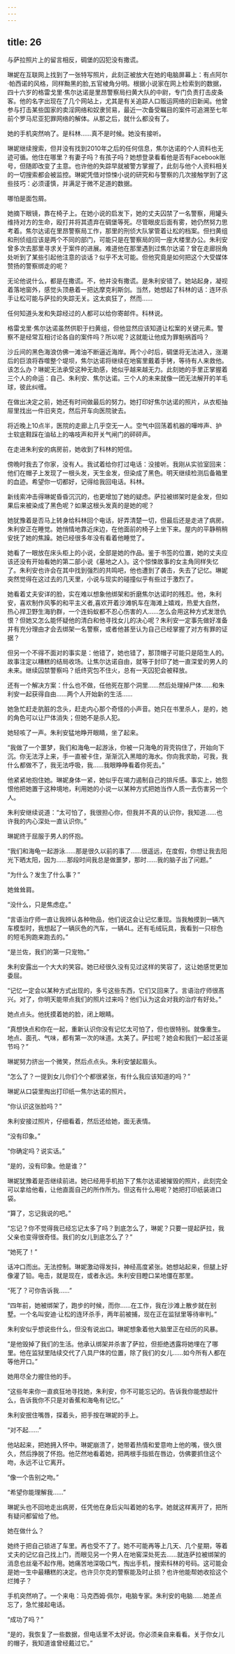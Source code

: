 ```yaml
---
---
---
```

title: 26
---







与萨拉照片上的留言相反，碉堡的囚犯没有撒谎。

琳妮在互联网上找到了一张特写照片，此刻正被放大在她的电脑屏幕上：有点阿尔·帕西诺的风格，同样黝黑的脸,五官棱角分明。根据小说家在网上检索到的数据，四十六岁的格雷戈里·焦尔达诺是里昂警察局扫黄大队的中尉，专门负责打击皮条客。他的名字出现在了几个网站上，尤其是有关追踪人口贩运网络的旧新闻。他曾参与打击某些国家的卖淫网络和奴隶贸易，最近一次备受瞩目的案件可追溯至七年前个罗马尼亚犯罪网络的解体。从那之后，就什么都没有了。

她的手机突然响了。是科林……真不是时候。她没有接听。

琳妮继续搜索，但并没有找到2010年之后的任何信息，焦尔达诺的个人资料也无迹可循。他住在哪里？有妻子吗？有孩子吗？她想登录看看他是否有Facebook账号，但随即改变了主意。也许他的失踪早就被警方掌握了，此刻与他个人资料相关的一切搜索都会被监控。琳妮凭借对惊悚小说的研究和与警察的几次接触学到了这些技巧：必须谨慎，并满足于微不足道的数据。

哪怕是面包屑。

她摘下眼镜，靠在椅子上。在她小说的启发下，她的丈夫囚禁了一名警察，用罐头维持对方的生命，殴打并将其遗弃在碉堡等死。尽管眼皮后面有雾，她仍然努力思考着。焦尔达诺在里昂警察局工作，那里的刑侦大队掌管着让松的档案。但扫黄组和刑侦组应该是两个不同的部门，可能只是在警察局的同一座大楼里办公。朱利安曾多次去那里寻求关于案件的进展。难道他在那里遇到过焦尔达诺？曾在走廊拐角处听到了某些引起他注意的谈话？似乎不太可能。但他究竟是如何把这个大受媒体赞扬的警察绑走的呢？

无论他说什么，都是在撒谎。不，他并没有撒谎。是朱利安错了。她站起身，凝视着落地窗外，感觉头顶悬着一把达摩克利斯剑。当然，她想起了科林的话：连环杀手让松可能与萨拉的失踪无关。这太疯狂了，然而……

任何知道头发和失踪经过的人都可以给你寄邮件。科林说。

格雷戈里·焦尔达诺虽然供职于扫黄组，但他显然应该知道让松案的关键元素。警察不是经常互相讨论各自的案件吗？所以呢？这就能让他成为罪魁祸首吗？

沙丘间的黑色海浪仿佛一滩油不断逼近海岸。两个小时后，碉堡将无法进入，涨潮后的巨浪将吞噬整个堤坝，焦尔达诺将继续在地窖里戴着手铐，等待有人来救他。该怎么办？琳妮无法承受这种无助感，她似乎越来越无力。此刻她的手里正掌握着三个人的命运：自己、朱利安、焦尔达诺。三个人的未来就像一团无法解开的羊毛球，彼此纠缠。

在做出决定之前，她还有时间做最后的努力。她打印好焦尔达诺的照片，从衣柜抽屉里找出一件旧夹克，然后开车向医院驶去。

将近晚上10点半，医院的走廊上几乎空无一人。空气中回荡着机器的嘩哗声、护士软底鞋踩在油毡上的咯吱声和开关气闸门的砰砰声。

在走进朱利安的病房前，她收到了科林的短信。

傍晩时我去了你家，没有人。我试着给你打过电话：没接听。我刚从实验室回来：他们在帽子上发现了一根头发，天生金发，但染成了黑色。明天继续检测后备箱里的血迹。希望你一切都好，记得给我回电话。科林。

新线索冲击得琳妮昏昏沉沉的，也更增加了她的疑虑。萨拉被绑架时是金发，但如果后来被染成了黑色呢？如果这根头发真的是她的呢？

她犹豫着是否马上转身给科林回个电话，好弄清楚一切，但最后还是走进了病房。朱利安正在睡觉。她悄情地靠近床边，在他面前的椅子上坐下来。屋内的平静稍稍安抚了她的焦躁。她已经很多年没有看着他睡觉了。

她看了一眼放在床头柜上的小说，全部是她的作品。鉴于书签的位置，她的丈夫应该还没有开始看她的第二部小说《墓地之人》。这个惊悚故事的女主角同样失忆了。朱利安也许会在其中找到强烈的共鸣吧，他也遭到了袭击，失去了记忆。琳妮突然觉得在这过去的几天里，小说与现实的碰撞似乎有些过于激烈了。

她看着丈夫安详的脸，实在难以想象他绑架和折磨焦尔达诺时的残忍。他，朱利安，喜欢制作风筝的和平主义者,喜欢开着沙滩帆车在海滩上嬉戏，热爱大自然，热心捍卫野生海豹群，一个连蚂蚁都不忍心伤害的人……怎么会用这种方式发泄仇恨？但她又怎么能怀疑他的清白和他寻找女儿的决心呢？朱利安一定事先做好准备并有充分理由才会去绑架一名警察，或者他甚至认为自己已经掌握了对方有罪的证据？

但另一个不得不面对的事实是：他错了，她也错了，那顶帽子可能只是陌生人的。故事注定以糟糕的结局收场。让焦尔达诺自由，就等于封印了她一直深爱的男人的未来。继续囚禁警察吗？纸终究包不住火，总有一天囚犯会被释放。

还有一个解决方案：什么也不做，任他死在那个洞里……然后处理掉尸体……和朱利安一起获得自由……两个人开始新的生活……

她急忙赶走肮脏的念头，赶走内心那个奇怪的小声音。她只在书里杀人，是的，她的角色可以让尸体消失；但她不是杀人犯。

她轻咳了一声。朱利安猛地睁开眼睛，坐了起来。

“我做了一个噩梦，我们和海龟一起游泳，你被一只海龟的背壳钩住了，开始向下沉。你无法浮上来，手一直被卡住，渐渐沉入黑暗的海水。你向我求助，可我，我什么都做不了，我无法呼吸，我……我眼睁睁看着你死去。”

他紧紧地抱住她。琳妮身体一紧，她似乎在竭力遏制自己的排斥感。事实上，她怨恨他把她置于这种境地，利用她的小说一以某种方式把她当作人质一去伤害另一个人。

朱利安继续说道：“太可怕了，我很担心你，但我并不真的认识你，我知道……也许我的内心深处一直认识你。”

琳妮终于屈服于男人的怀抱。

“我们和海龟一起游泳……那是很久以前的事了……很遥远，在度假，你想让我去阳光下晒太阳，因为……那段时间我总是做噩梦，那时……我的脑子出了问题。”

“为什么？发生了什么事？”

她耸耸肩。

“没什么，只是焦虑症。”

“言语治疗师一直让我辨认各种物品，他们说这会让记忆重现。当我触摸到一辆汽车模型时，我想起了一辆灰色的汽车，一辆4L。还有毛绒玩具，我看到一只棕色的短毛狗跑来跑去的。”

“是兰佐，我们的第一只宠物。”

朱利安露出一个大大的笑容。她已经很久没有见过这样的笑容了，这让她感觉更加委屈。

“记忆一定会以某种方式出现的，多亏这些东西，它们又回来了。言语治疗师很髙兴。对了，你明天能带点我们的照片过来吗？他们认为这会对我的治疗有好处。”

她点点头。他抚摸着她的脸，闭上眼睛。

“真想快点和你在一起，重新认识你没有记忆太可怕了，但也很特别。就像重生。地点、面孔、气味，都有第一次的味道。太美了。萨拉呢？她会和我们一起过圣诞节吗？”

琳妮努力挤出一个微笑，然后点点头。朱利安皱起眉头。

“怎么了？一提到女儿你们个个都很紧张，有什么我应该知道的吗？”

琳妮从口袋里掏出打印纸一焦尔达诺的照片。

“你认识这张脸吗？”

朱利安接过照片，仔细看着，然后还给她，面无表情。

“没有印象。”

“你确定吗？说实话。”

“是的，没有印象。他是谁？”

琳妮犹豫着是否继续前进。她已经用手机拍下了焦尔达诺被摧毁的照片，此刻完全可以拿给他看，让他直面自己的所作所为。但这有什么用呢？她把打印纸装进口袋。

“算了，忘记我说的吧。”

“忘记？你不觉得我已经忘记太多了吗？到底怎么了，琳妮？只要一提起萨拉，我父亲也变得很奇怪。我们的女儿到底怎么了？”

“她死了！”

话冲口而出。无法控制。琳妮激动得发抖，神经高度紧张。她想站起来，但腿上好像灌了铅。电击，就是现在，或者永远。朱利安目瞪口呆地僵在那里。

“死了？可你告诉我……”

“四年前，她被绑架了，跑步的时候，而你……在工作，我在沙滩上散步就在别墅。一个名叫安迪·让松的连环杀手，两年前被捕，现在正在监狱里等待审判。”

朱利安似乎想说些什么，但没有说出口。琳妮想象着他大脑里正在经历的风暴。

“是他毁掉了我们的生活。他承认绑架并杀害了萨拉，但拒绝透露将她埋在了哪里。他在监狱里陆续交代了八具尸体的位置，除了我们的女儿……如今所有人都在等他开口。”

她用尽全力握住他的手。

“这些年来你一直疯狂地寻找她，朱利安，你不可能忘记的。告诉我你能想起什么，告诉我你不只是对香蕉和海龟有记忆。”

朱利安抿住嘴唇，探着头，把手按在琳妮的手上。

“对不起……”

他站起来，把她拥入怀中。琳妮崩溃了，她带着热情和爱意吻上他的嘴，很久很久，然后挣脱了怀抱。他茫然地看着她，把两根手指抵在唇边，仿佛要抓住这个吻，永远不让它离开。

“像一个告别之吻。”

“希望你能理解我……”

琳妮头也不回地走出病房，任凭他在身后尖叫着她的名字。她就这样离开了，把所有疑问都留给了他。

她在做什么？

她终于把自己锁进了车里。再也受不了了。她不可能再等上几天、几个星期，等着丈夫的记忆自己找上门，而眼见另一个男人在地窖深处死去……就连萨拉被绑架的消息也丝毫不起作用。她痛苦地深吸口气，掏出手机，搜索科林的号码。这可能会是她一生中最糟糕的决定。也许贝尔克的警察能及时止损？也许他能帮她收拾这个烂摊子？

手机突然响了。一个来电：马克西姆·佩尔，电脑专家。朱利安的电脑……她差点忘了，急忙接起电话。

“成功了吗？”

“是的，我恢复了一些数据，但电话里不太好说。你必须亲自来看看。关于你女儿的帽子，我知道谁曾经戴过它。”